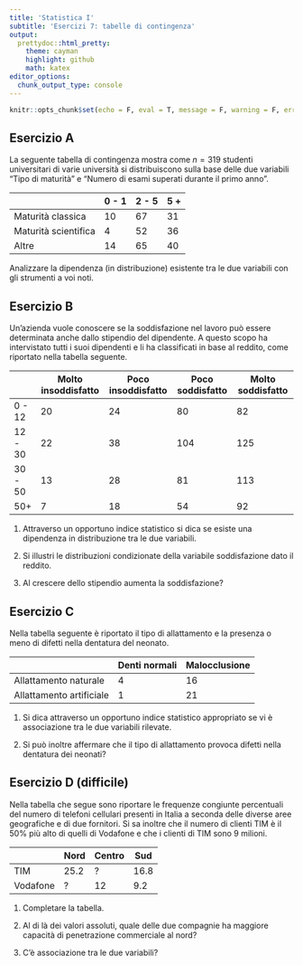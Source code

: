 ```yaml
---
title: 'Statistica I'
subtitle: 'Esercizi 7: tabelle di contingenza'
output:
  prettydoc::html_pretty:
    theme: cayman
    highlight: github
    math: katex
editor_options: 
  chunk_output_type: console
---
```



```r
knitr::opts_chunk$set(echo = F, eval = T, message = F, warning = F, error = F, comment = NA, cache = F, include = T, R.options = list(width = 100), collapse = T, dpi = 200, fig.align = "center", fig.height = 4, fig.width = 8)
```

## Esercizio A

La seguente tabella di contingenza mostra come $n = 319$ studenti universitari di varie università si distribuiscono sulla base delle due variabili "Tipo di maturità" e "Numero di esami superati durante il primo anno".

|           | 0 - 1 | 2 - 5 | 5 + |
|-----------|-------|-------|-----|
| Maturità classica | 10 | 67 | 31 |
| Maturità scientifica | 4 | 52 | 36 |
| Altre | 14 | 65 | 40 |

Analizzare la dipendenza (in distribuzione) esistente tra le due variabili con gli strumenti a voi noti.

## Esercizio B

Un'azienda vuole conoscere se la soddisfazione nel lavoro può essere determinata anche dallo stipendio del dipendente. A questo scopo ha intervistato tutti i suoi dipendenti e li ha classificati in base al reddito, come riportato nella tabella seguente.

| | Molto insoddisfatto | Poco insoddisfatto | Poco soddisfatto | Molto soddisfatto | 
|:-|--------------------|--------------------|------------------|-------------------|
| 0 - 12 | 20  | 24 | 80 | 82 |
| 12 - 30 | 22 |  38 | 104|  125 |
| 30 - 50 | 13 | 28  | 81 | 113 |
| 50+ | 7  | 18 |  54 | 92 |


1. Attraverso un opportuno indice statistico si dica se esiste una dipendenza in distribuzione tra le
due variabili.

1. Si illustri le distribuzioni condizionate della variabile soddisfazione dato il reddito.

1. Al crescere dello stipendio aumenta la soddisfazione?

## Esercizio C

Nella tabella seguente è riportato il tipo di allattamento e la presenza o meno di difetti nella dentatura del neonato.

| | Denti normali | Malocclusione |
|-|-----------------------|--------------------------|
| Allattamento naturale | 4|16 | 
| Allattamento artificiale | 1 | 21 |

1. Si dica attraverso un opportuno indice statistico appropriato se vi è associazione tra le due variabili rilevate.

1. Si può inoltre affermare che il tipo di allattamento provoca difetti nella dentatura dei neonati?

## Esercizio D (difficile)

Nella tabella che segue sono riportare le frequenze congiunte percentuali del numero di telefoni cellulari presenti in Italia a seconda delle diverse aree geografiche e di due fornitori. Si sa inoltre che il numero di clienti TIM è il $50\%$ più alto di quelli di Vodafone e che i clienti di TIM sono $9$ milioni. 

| | Nord | Centro | Sud |
|-|------|--------|-----|
| TIM | 25.2 | ? | 16.8 |
| Vodafone | ? | 12 | 9.2 |

1. Completare la tabella.

1. Al di là dei valori assoluti, quale delle due compagnie ha maggiore capacità di penetrazione commerciale al nord?

1. C'è associazione tra le due variabili?